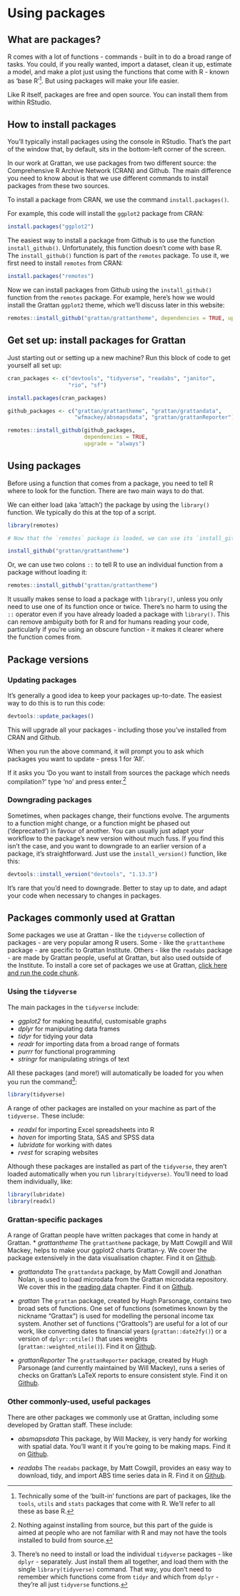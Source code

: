 # Using packages {#packages}

## What are packages? 

R comes with a lot of functions - commands - built in to do a broad range of tasks. You could, if you really wanted, import a dataset, clean it up, estimate a model, and make a plot just using the functions that come with R - known as 'base R'^[Technically some of the 'built-in' functions are part of packages, like the `tools`, `utils` and `stats` packages that come with R. We'll refer to all these as base R.]. But using packages will make your life easier.

Like R itself, packages are free and open source. You can install them from within RStudio.

## How to install packages {#install-packages}

You'll typically install packages using the console in RStudio. That's the part of the window that, by default, sits in the bottom-left corner of the screen.

In our work at Grattan, we use packages from two different source: the Comprehensive R Archive Network (CRAN) and Github. The main difference you need to know about is that we use different commands to install packages from these two sources.

To install a package from CRAN, we use the command `install.packages()`.

For example, this code will install the `ggplot2` package from CRAN:

```r
install.packages("ggplot2")
```

The easiest way to install a package from Github is to use the function `install_github()`. Unfortunately, this function doesn't come with base R. The `install_github()` function is part of the `remotes` package. To use it, we first need to install `remotes` from CRAN:

```r
install.packages("remotes")
```

Now we can install packages from Github using the `install_github()` function from the `remotes` package. For example, here's how we would install the Grattan `ggplot2` theme, which we'll discuss later in this website:

```r
remotes::install_github("grattan/grattantheme", dependencies = TRUE, upgrade = "always")
```

## Get set up: install packages for Grattan {#install-grattan-packages}

Just starting out or setting up a new machine? Run this block of code to get yourself all set up:

```r
cran_packages <- c("devtools", "tidyverse", "readabs", "janitor", 
                   "rio", "sf")

install.packages(cran_packages)

github_packages <- c("grattan/grattantheme", "grattan/grattandata",
                     "wfmackey/absmapsdata", "grattan/grattanReporter")

remotes::install_github(github_packages,
                        dependencies = TRUE,
                        upgrade = "always")

```

## Using packages

Before using a function that comes from a package, you need to tell R where to look for the function. There are two main ways to do that. 

We can either load (aka 'attach') the package by using the `library()` function. We typically do this at the top of a script.

```r
library(remotes)

# Now that the `remotes` package is loaded, we can use its `install_github()` function:

install_github("grattan/grattantheme")
```

Or, we can use two colons `::` to tell R to use an individual function from a package without loading it:

```r
remotes::install_github("grattan/grattantheme")
```

It usually makes sense to load a package with `library()`, unless you only need to use one of its function once or twice. There's no harm to using the `::` operator even if you have already loaded a package with `library()`. This can remove ambiguity both for R and for humans reading your code, particularly if you're using an obscure function - it makes it clearer where the function comes from.

## Package versions

### Updating packages

It's generally a good idea to keep your packages up-to-date. The easiest way to do this is to run this code:

```r
devtools::update_packages()
```

This will upgrade all your packages - including those you've installed from CRAN and Github. 

When you run the above command, it will prompt you to ask which packages you want to update - press 1 for 'All'. 

If it asks you 'Do you want to install from sources the package which needs compilation?' type 'no' and press enter.^[Nothing against installing from source, but this part of the guide is aimed at people who are not familiar with R and may not have the tools installed to build from source.]

### Downgrading packages 

Sometimes, when packages change, their functions evolve. The arguments to a function might change, or a function might be phased out ('deprecated') in favour of another. You can usually just adapt your workflow to the package's new version without much fuss. If you find this isn't the case, and you want to downgrade to an earlier version of a package, it's straightforward. Just use the `install_version()` function, like this:

```r
devtools::install_version("devtools", "1.13.3")
```

It's rare that you'd need to downgrade. Better to stay up to date, and adapt your code when necessary to changes in packages.


## Packages commonly used at Grattan

Some packages we use at Grattan - like the `tidyverse` collection of packages - are very popular among R users. Some - like the `grattantheme` package - are specific to Grattan Institute. Others - like the `readabs` package - are made by Grattan people, useful at Grattan, but also used outside of the Institute. To install a core set of packages we use at Grattan, [click here and run the code chunk](#install-grattan-packages).

### Using the `tidyverse`

The main packages in the `tidyverse` include:

* *ggplot2* for making beautiful, customisable graphs
* *dplyr* for manipulating data frames
* *tidyr* for tidying your data
* *readr* for importing data from a broad range of formats
* *purrr* for functional programming
* *stringr* for manipulating strings of text

All these packages (and more!) will automatically be loaded for you when you run the command^[There's no need to install or load the individual `tidyverse` packages - like `dplyr` - separately. Just install them all together, and load them with the single `library(tidyverse)` command. That way, you don't need to remember which functions come from `tidyr` and which from `dplyr` - they're all just `tidyverse` functions.]:

```r
library(tidyverse)
```

A range of other packages are installed on your machine as part of the `tidyverse.` These include:

* *readxl* for importing Excel spreadsheets into R
* *haven* for importing Stata, SAS and SPSS data
* *lubridate* for working with dates
* *rvest* for scraping websites

Although these packages are installed as part of the `tidyverse`, they aren't loaded automatically when you run `library(tidyverse)`. You'll need to load them individually, like:

```r
library(lubridate)
library(readxl)
```


### Grattan-specific packages {#grattan-specific-packages}

A range of Grattan people have written packages that come in handy at Grattan. 
* *grattantheme* The `grattantheme` package, by Matt Cowgill and Will Mackey, helps to make your ggplot2 charts Grattan-y. We cover the package extensively in the data visualisation chapter. Find it on [Github](https://github.com/grattan/grattantheme).

* *grattandata* The `grattandata` package, by Matt Cowgill and Jonathan Nolan, is used to load microdata from the Grattan microdata repository. We cover this in the [reading data](#reading-data) chapter. Find it on [Github](https://github.com/grattan/grattandata).

* *grattan* The `grattan` package, created by Hugh Parsonage, contains two broad sets of functions. One set of functions (sometimes known by the nickname "Grattax") is used for modelling the personal income tax system. Another set of functions ("Grattools") are useful for a lot of our work, like converting dates to financial years (`grattan::date2fy()`) or a version of `dplyr::ntile()` that uses weights (`grattan::weighted_ntile()`).  Find it on [Github](https://github.com/hughparsonage/grattan).

* *grattanReporter* The `grattanReporter` package, created by Hugh Parsonage (and currently maintained by Will Mackey), runs a series of checks on Grattan's LaTeX reports to ensure consistent style. Find it on [Github](https://github.com/grattan/grattanreporter).

### Other commonly-used, useful packages

There are other packages we commonly use at Grattan, including some developed by Grattan staff. These include:

* *absmapsdata* This package, by Will Mackey, is very handy for working with spatial data. You'll want it if you're going to be making maps.  Find it on [Github](https://github.com/wfmackey/absmapsdata).

* *readabs* The `readabs` package, by Matt Cowgill, provides an easy way to download, tidy, and import ABS time series data in R. Find it on [Github](https://github.com/mattcowgill/readabs).
